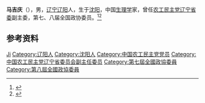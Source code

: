 '''马吉庆'''（{{bd|1924年|6月|}}），男，[[辽宁|辽宁]][[辽阳|辽阳]]人，生于[[沈阳|沈阳]]，中国[[生理学|生理学]]家，曾任[[农工民主党辽宁省委|农工民主党辽宁省委]]副主委，第七、八届全国政协委员。<ref>{{Cite book|title=历届全国政协委员人名辞典|author=|publisher=中国国际广播出版社|year=1996|isbn=9787507813746|location=北京|pages=}}</ref><ref>{{Cite book|title=中华人民共和国职官志|author=何虎生, 李耀东, 向常福主编|publisher=中国社会出版社|year=2003|isbn=9787800883934|location=北京|pages=}}</ref>

== 参考资料 ==
{{reflist}}

{{Authority control}}
{{DEFAULTSORT:Ma马}}
[[Category:马姓|Ji]]
[[Category:辽阳人|Category:辽阳人]]
[[Category:沈阳人|Category:沈阳人]]
[[Category:中国农工民主党党员|Category:中国农工民主党党员]]
[[Category:中国农工民主党辽宁省委员会副主任委员|Category:中国农工民主党辽宁省委员会副主任委员]]
[[Category:第七屆全國政協委員|Category:第七屆全國政協委員]]
[[Category:第八屆全國政協委員|Category:第八屆全國政協委員]]

{{中国人物小作品}}